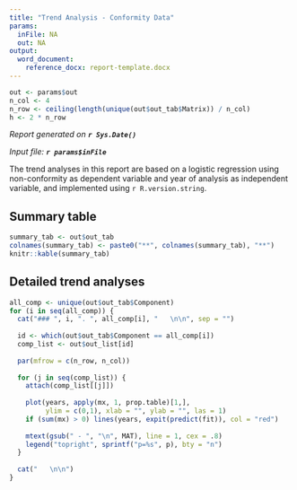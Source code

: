 ```yaml
---
title: "Trend Analysis - Conformity Data"
params:
  inFile: NA
  out: NA
output:
  word_document:
    reference_docx: report-template.docx
---
```


```r
out <- params$out
n_col <- 4
n_row <- ceiling(length(unique(out$out_tab$Matrix)) / n_col)
h <- 2 * n_row
```

_Report generated on **`r Sys.Date()`**_

_Input file: **`r params$inFile`**_

The trend analyses in this report are based on a logistic regression using non-conformity as dependent variable and year of analysis as independent variable, and implemented using `r R.version.string`.

## Summary table

```r
summary_tab <- out$out_tab
colnames(summary_tab) <- paste0("**", colnames(summary_tab), "**")
knitr::kable(summary_tab)
```

## Detailed trend analyses

```r
all_comp <- unique(out$out_tab$Component)
for (i in seq(all_comp)) {
  cat("### ", i, ". ", all_comp[i], "   \n\n", sep = "")
  
  id <- which(out$out_tab$Component == all_comp[i])
  comp_list <- out$out_list[id]
  
  par(mfrow = c(n_row, n_col))
  
  for (j in seq(comp_list)) {
    attach(comp_list[[j]])
  
    plot(years, apply(mx, 1, prop.table)[1,],
         ylim = c(0,1), xlab = "", ylab = "", las = 1)
    if (sum(mx) > 0) lines(years, expit(predict(fit)), col = "red")
  
    mtext(gsub(" - ", "\n", MAT), line = 1, cex = .8)
    legend("topright", sprintf("p=%s", p), bty = "n")
  }
  
  cat("   \n\n")
}
```
